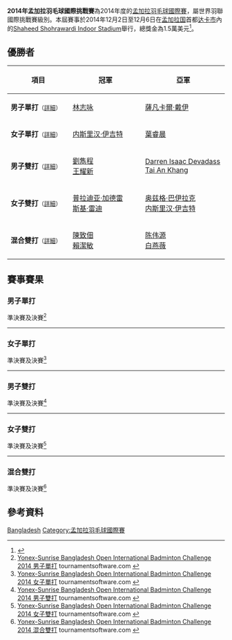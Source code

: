 {{noteTA|G1=Badminton}}
{{infobox badminton event
|name           = 2014年孟加拉羽毛球國際挑戰賽
|image          = 
|size           = 
|caption        =
|dates          = 2014年12月2日－12月6日
|number_edition = 
|level          = 4A
|prize_money    = 1.5萬美元
|location       = {{BGD}}[[达卡市|达卡市]]
|venue          = [[Shaheed_Shohrawardi_Indoor_Stadium|Shaheed Shohrawardi Indoor Stadium]]
|previous       = 2013年孟加拉羽毛球國際挑戰賽 
|next           = 2015年孟加拉羽毛球國際挑戰賽
}}
'''2014年孟加拉羽毛球國際挑戰賽'''為2014年度的[[孟加拉羽毛球國際賽|孟加拉羽毛球國際賽]]，屬世界羽聯國際挑戰賽級別。本屆賽事於2014年12月2日至12月6日在[[孟加拉国|孟加拉国]]首都[[达卡市|达卡市]]內的[[Shaheed_Shohrawardi_Indoor_Stadium|Shaheed Shohrawardi Indoor Stadium]]舉行，總獎金為1.5萬美元<ref>{{cite web|title=Tournament Prospectus - Yonex-Sunrise Bangladesh Open International Badminton Challenge 2014|url=http://www.bwfbadminton.org/file.aspx?id=595928&dl=1|publisher=Bangladesh Badminton Federation (BBF)|accessdate=2014-12-06|archive-date=2014-12-11|archive-url=https://web.archive.org/web/20141211084026/http://www.bwfbadminton.org/file.aspx?id=595928&dl=1|dead-url=no}}{{en}}</ref>。

== 優勝者 ==
{| class=wikitable style="font-size:small"
!width="200"|項目
!width="250"|冠軍
!width="250"|亞軍
|-
|'''男子單打'''<small>（[[#男子單打|詳細]]）</small>
|{{flagicon|MAS}} [[林志咏|林志咏]]
|{{flagicon|IND}} [[薩凡卡爾·戴伊|薩凡卡爾·戴伊]]
|-
|'''女子單打'''<small>（[[#女子單打|詳細]]）</small>
|{{flagicon|TUR}} [[内斯里汉·伊吉特|内斯里汉·伊吉特]]
|{{flagicon|MAS}} [[葉睿晨|葉睿晨]]
|-
|'''男子雙打'''<small>（[[#男子雙打|詳細]]）</small>
|{{flagicon|MAS}} [[劉雋程|劉雋程]]<br/>{{flagicon|MAS}} [[王耀新|王耀新]]
|{{flagicon|MAS}} [[Darren_Isaac_Devadass|Darren Isaac Devadass]]<br/>{{flagicon|MAS}} [[Tai_An_Khang|Tai An Khang]]
|-
|'''女子雙打'''<small>（[[#女子雙打|詳細]]）</small>
|{{flagicon|IND}} [[普拉迪亚·加德雷|普拉迪亚·加德雷]]<br/>{{flagicon|IND}} [[斯基·雷迪|斯基·雷迪]]
|{{flagicon|TUR}} [[奥兹格·巴伊拉克|奥兹格·巴伊拉克]]<br/>{{flagicon|TUR}} [[内斯里汉·伊吉特|内斯里汉·伊吉特]]
|-
|'''混合雙打'''<small>（[[#混合雙打|詳細]]）</small>
|{{flagicon|MAS}} [[陳致佃|陳致佃]]<br/>{{flagicon|MAS}} [[賴潔敏|賴潔敏]]
|{{flagicon|MAS}} [[陈伟源|陈伟源]]<br/>{{flagicon|MAS}} [[白燕薇|白燕薇]]
|}

== 賽事賽果 ==
=== 男子單打 ===
;準決賽及決賽<ref name="MS">[http://bwf.tournamentsoftware.com/sport/draw.aspx?id=8EE92448-24B3-4EAC-B402-9CEEDDDCD8D4&draw=1 Yonex-Sunrise Bangladesh Open International Badminton Challenge 2014 男子單打] {{Webarchive|url=https://archive.is/20141206035252/http://bwf.tournamentsoftware.com/sport/draw.aspx?id=8EE92448-24B3-4EAC-B402-9CEEDDDCD8D4&draw=1 |date=2014-12-06 }} tournamentsoftware.com {{en}}</ref>
{{4TeamBracket-Tennis3-v2
| team-width=200
| RD1-seed1=1
| RD1-team1='''{{flagicon|IND}} [[薩凡卡爾·戴伊|薩凡卡爾·戴伊]]
| RD1-score1-1='''21
| RD1-score1-2='''21
| RD1-score1-3=
| RD1-seed2=4
| RD1-team2={{flagicon|MAS}} [[宋俊洋|宋俊洋]]
| RD1-score2-1=13
| RD1-score2-2=15
| RD1-score2-3=

| RD1-seed3=3
| RD1-team3='''{{flagicon|MAS}} [[林志咏|林志咏]]
| RD1-score3-1='''21
| RD1-score3-2=''10
| RD1-score3-3=
| RD1-seed4=2
| RD1-team4={{nowrap|{{flagicon|INA}} [[Dharma_Alrie_Guna|Dharma Alrie Guna]] (中途退出)}}
| RD1-score4-1=10
| RD1-score4-2=''5
| RD1-score4-3=

| RD2-seed1=1
| RD2-team1={{flagicon|IND}} [[薩凡卡爾·戴伊|薩凡卡爾·戴伊]]
| RD2-score1-1=12
| RD2-score1-2=17
| RD2-score1-3=
| RD2-seed2=3
| RD2-team2='''{{flagicon|MAS}} [[林志咏|林志咏]]
| RD2-score2-1='''21
| RD2-score2-2='''21
| RD2-score2-3=
}}
----

=== 女子單打 ===
;準決賽及決賽<ref name="WS">[http://bwf.tournamentsoftware.com/sport/draw.aspx?id=8EE92448-24B3-4EAC-B402-9CEEDDDCD8D4&draw=2 Yonex-Sunrise Bangladesh Open International Badminton Challenge 2014 女子單打] {{Webarchive|url=https://archive.is/20141206035306/http://bwf.tournamentsoftware.com/sport/draw.aspx?id=8EE92448-24B3-4EAC-B402-9CEEDDDCD8D4&draw=2 |date=2014-12-06 }} tournamentsoftware.com {{en}}</ref>
{{4TeamBracket-Tennis3-v2
| team-width=200
| RD1-seed1=
| RD1-team1='''{{flagicon|MAS}} [[葉睿晨|葉睿晨]]
| RD1-score1-1='''21
| RD1-score1-2='''21
| RD1-score1-3=
| RD1-seed2=4
| RD1-team2={{flagicon|CRO}} [[多萝蒂亚·苏塔拉|多萝蒂亚·苏塔拉]]
| RD1-score2-1=13
| RD1-score2-2=9
| RD1-score2-3=

| RD1-seed3=3
| RD1-team3='''{{flagicon|TUR}} [[内斯里汉·伊吉特|内斯里汉·伊吉特]]
| RD1-score3-1='''21
| RD1-score3-2=12
| RD1-score3-3='''21
| RD1-seed4=
| RD1-team4={{flagicon|MAS}} [[李梓瑜|李梓瑜]]
| RD1-score4-1=12
| RD1-score4-2='''21
| RD1-score4-3=19

| RD2-seed1=
| RD2-team1={{flagicon|MAS}} [[葉睿晨|葉睿晨]]
| RD2-score1-1=18
| RD2-score1-2=12
| RD2-score1-3=
| RD2-seed2=3
| RD2-team2='''{{flagicon|TUR}} [[内斯里汉·伊吉特|内斯里汉·伊吉特]]
| RD2-score2-1='''21
| RD2-score2-2='''21
| RD2-score2-3=
}}
----

=== 男子雙打 ===
;準決賽及決賽<ref name="MD">[http://bwf.tournamentsoftware.com/sport/draw.aspx?id=8EE92448-24B3-4EAC-B402-9CEEDDDCD8D4&draw=3 Yonex-Sunrise Bangladesh Open International Badminton Challenge 2014 男子雙打] {{Webarchive|url=https://archive.is/20141206035304/http://bwf.tournamentsoftware.com/sport/draw.aspx?id=8EE92448-24B3-4EAC-B402-9CEEDDDCD8D4&draw=3 |date=2014-12-06 }} tournamentsoftware.com {{en}}</ref>
{{4TeamBracket-Tennis3-v2
| team-width=200
| RD1-seed1=1
| RD1-team1='''{{flagicon|MAS}} [[劉雋程|劉雋程]]<br/> {{flagicon|MAS}} [[王耀新|王耀新]]
| RD1-score1-1='''25
| RD1-score1-2='''21
| RD1-score1-3=
| RD1-seed2=
| RD1-team2={{flagicon|IND}} [[Neeraj_Vashist|Neeraj Vashist]]<br/> {{flagicon|IND}} [[戈拉夫·文卡特|戈拉夫·文卡特]]
| RD1-score2-1=23
| RD1-score2-2=16
| RD1-score2-3=

| RD1-seed3=
| RD1-team3={{flagicon|BAN}} [[Moajjam_Hossain|Moajjam Hossain]]<br/> {{flagicon|BAN}} [[Minhaz_Mohammad|Minhaz Mohammad]]
| RD1-score3-1=17
| RD1-score3-2=12
| RD1-score3-3=
| RD1-seed4=2
| RD1-team4='''{{flagicon|MAS}} [[Darren_Isaac_Devadass|Darren Isaac Devadass]]<br/> {{flagicon|MAS}} [[Tai_An_Khang|Tai An Khang]]
| RD1-score4-1='''21
| RD1-score4-2='''21
| RD1-score4-3=

| RD2-seed1=1
| RD2-team1='''{{flagicon|MAS}} [[劉雋程|劉雋程]]<br/> {{flagicon|MAS}} [[王耀新|王耀新]]
| RD2-score1-1=19
| RD2-score1-2='''21
| RD2-score1-3='''21
| RD2-seed2=2
| RD2-team2={{flagicon|MAS}} [[Darren_Isaac_Devadass|Darren Isaac Devadass]]<br/> {{flagicon|MAS}} [[Tai_An_Khang|Tai An Khang]]
| RD2-score2-1='''21
| RD2-score2-2=8
| RD2-score2-3=13
}}
----

=== 女子雙打 ===
;準決賽及決賽<ref name="WD">[http://bwf.tournamentsoftware.com/sport/draw.aspx?id=8EE92448-24B3-4EAC-B402-9CEEDDDCD8D4&draw=4 Yonex-Sunrise Bangladesh Open International Badminton Challenge 2014 女子雙打] tournamentsoftware.com {{en}}</ref>
{{4TeamBracket-Tennis3-v2
| team-width=200
| RD1-seed1=1
| RD1-team1='''{{flagicon|TUR}} [[奥兹格·巴伊拉克|奥兹格·巴伊拉克]]<br/> {{flagicon|TUR}} [[内斯里汉·伊吉特|内斯里汉·伊吉特]]
| RD1-score1-1='''21
| RD1-score1-2='''21
| RD1-score1-3=
| RD1-seed2=
| RD1-team2={{flagicon|IND}} [[希露迪·穆達達|希露迪·穆達達]]<br/> {{flagicon|IND}} [[Riya_Pillai|Riya Pillai]]
| RD1-score2-1=12
| RD1-score2-2=16
| RD1-score2-3=

| RD1-seed3=
| RD1-team3={{flagicon|MAS}} [[陳嘉雯|陳嘉雯]]<br/> {{flagicon|MAS}} [[Ti_Wei_Chyi|Ti Wei Chyi]]
| RD1-score3-1=13
| RD1-score3-2=14
| RD1-score3-3=
| RD1-seed4=2
| RD1-team4='''{{flagicon|IND}} [[普拉迪亚·加德雷|普拉迪亚·加德雷]]<br/> {{flagicon|IND}} [[斯基·雷迪|斯基·雷迪]]
| RD1-score4-1='''21
| RD1-score4-2='''21
| RD1-score4-3=

| RD2-seed1=1
| RD2-team1={{flagicon|TUR}} [[奥兹格·巴伊拉克|奥兹格·巴伊拉克]]<br/> {{flagicon|TUR}} [[内斯里汉·伊吉特|内斯里汉·伊吉特]]
| RD2-score1-1=10
| RD2-score1-2='''24
| RD2-score1-3=16
| RD2-seed2=2
| RD2-team2='''{{flagicon|IND}} [[普拉迪亚·加德雷|普拉迪亚·加德雷]]<br/> {{flagicon|IND}} [[斯基·雷迪|斯基·雷迪]]
| RD2-score2-1='''21
| RD2-score2-2=22
| RD2-score2-3='''21
}}
----

=== 混合雙打 ===
;準決賽及決賽<ref name="XD">[http://bwf.tournamentsoftware.com/sport/draw.aspx?id=8EE92448-24B3-4EAC-B402-9CEEDDDCD8D4&draw=5 Yonex-Sunrise Bangladesh Open International Badminton Challenge 2014 混合雙打] tournamentsoftware.com {{en}}</ref>
{{4TeamBracket-Tennis3-v2
| team-width=200
| RD1-seed1=1
| RD1-team1='''{{flagicon|MAS}} [[陳致佃|陳致佃]]<br/> {{flagicon|MAS}} [[賴潔敏|賴潔敏]]
| RD1-score1-1='''21
| RD1-score1-2='''21
| RD1-score1-3=
| RD1-seed2=
| RD1-team2={{flagicon|BAN}} [[Parash_MD.Ahsun_Habib|Parash MD.Ahsun Habib]]<br/> {{flagicon|BAN}} [[阿克塔尔·沙普拉|阿克塔尔·沙普拉]]
| RD1-score2-1=14
| RD1-score2-2=8
| RD1-score2-3=

| RD1-seed3=
| RD1-team3='''{{flagicon|MAS}} [[陈伟源|陈伟源]]<br/> {{flagicon|MAS}} [[白燕薇|白燕薇]]
| RD1-score3-1='''21
| RD1-score3-2='''21
| RD1-score3-3=
| RD1-seed4=
| RD1-team4={{flagicon|BAN}} [[Moajjam_Hossain|Moajjam Hossain]]<br/> {{flagicon|BAN}} [[Bristy_Khatun|Bristy Khatun]]
| RD1-score4-1=8
| RD1-score4-2=8
| RD1-score4-3=

| RD2-seed1=1
| RD2-team1='''{{flagicon|MAS}} [[陳致佃|陳致佃]]<br/> {{flagicon|MAS}} [[賴潔敏|賴潔敏]]
| RD2-score1-1='''21
| RD2-score1-2='''21
| RD2-score1-3=
| RD2-seed2=
| RD2-team2={{flagicon|MAS}} [[陈伟源|陈伟源]]<br/> {{flagicon|MAS}} [[白燕薇|白燕薇]]
| RD2-score2-1=17
| RD2-score2-2=18
| RD2-score2-3=
}}

== 參考資料 ==
{{Reflist}}

[[Category:2014年世界羽聯國際挑戰賽|Bangladesh]]
[[Category:孟加拉羽毛球國際賽|Category:孟加拉羽毛球國際賽]]